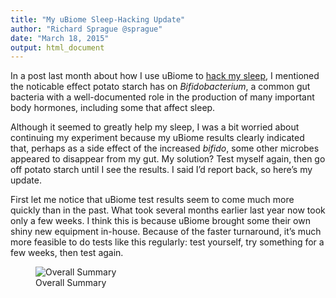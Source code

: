 ```yaml
---
title: "My uBiome Sleep-Hacking Update"
author: "Richard Sprague @sprague"
date: "March 18, 2015"
output: html_document
---
```

In a post last month about how I use uBiome to [hack my sleep](http://www.ubiomeblog.com/hacking-sleep/), I mentioned the noticable effect potato starch has on *Bifidobacterium*, a common gut bacteria with a well-documented role in the production of many important body hormones, including some that affect sleep.

Although it seemed to greatly help my sleep, I was a bit worried about continuing my experiment because my uBiome results clearly indicated that, perhaps as a side effect of the increased *bifido*, some other microbes appeared to disappear from my gut. My solution? Test myself again, then go off potato starch until I see the results. I said I'd report back, so here's my update.

First let me notice that uBiome test results seem to come much more quickly than in the past. What took several months earlier last year now took only a few weeks. I think this is because uBiome brought some their own shiny new equipment in-house. Because of the faster turnaround, it's much more feasible to do tests like this regularly: test yourself, try something for a few weeks, then test again.

![Overall Summary](https://raw.githubusercontent.com/richardsprague/uBiome/master/images/Screenshot Excel chart phylum jun-jan.jpg)




